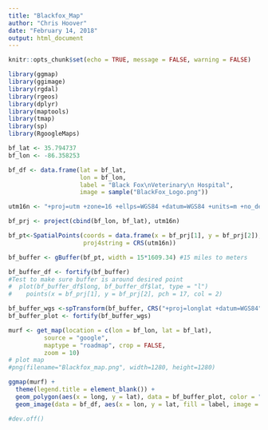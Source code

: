 ```yaml
---
title: "Blackfox_Map"
author: "Chris Hoover"
date: "February 14, 2018"
output: html_document
---
```


```r
knitr::opts_chunk$set(echo = TRUE, message = FALSE, warning = FALSE)
```

```r
library(ggmap)
library(ggimage)
library(rgdal)
library(rgeos)
library(dplyr)
library(maptools)
library(tmap)
library(sp)
library(RgoogleMaps)
```


```r
bf_lat <- 35.794737
bf_lon <- -86.358253

bf_df <- data.frame(lat = bf_lat, 
                    lon = bf_lon,
                    label = "Black Fox\nVeterinary\n Hospital",
                    image = sample("BlackFox_Logo.png"))

utm16n <- "+proj=utm +zone=16 +ellps=WGS84 +datum=WGS84 +units=m +no_defs"

bf_prj <- project(cbind(bf_lon, bf_lat), utm16n)

bf_pt<-SpatialPoints(coords = data.frame(x = bf_prj[1], y = bf_prj[2]),
                     proj4string = CRS(utm16n))

bf_buffer <- gBuffer(bf_pt, width = 15*1609.34) #15 miles to meters 

bf_buffer_df <- fortify(bf_buffer)
#Test to make sure buffer is around desired point
#  plot(bf_buffer_df$long, bf_buffer_df$lat, type = "l")
#    points(x = bf_prj[1], y = bf_prj[2], pch = 17, col = 2)

bf_buffer_wgs <-spTransform(bf_buffer, CRS("+proj=longlat +datum=WGS84"))
bf_buffer_plot <- fortify(bf_buffer_wgs)
```

```r
murf <- get_map(location = c(lon = bf_lon, lat = bf_lat),
          source = "google",
          maptype = "roadmap", crop = FALSE,
          zoom = 10)
# plot map
#png(filename="Blackfox_map.png", width=1280, height=1280)

ggmap(murf) +
  theme(legend.title = element_blank()) +
  geom_polygon(aes(x = long, y = lat), data = bf_buffer_plot, color = "darkblue", fill = "blue", alpha = 0.25) +
  geom_image(data = bf_df, aes(x = lon, y = lat, fill = label, image = image), size = 0.05)

#dev.off()
```

